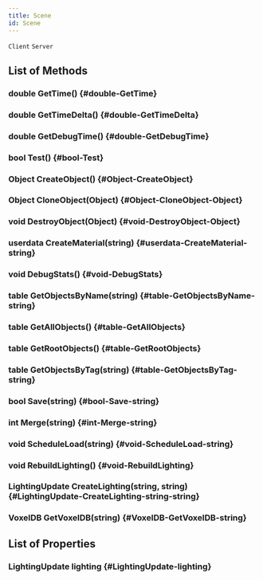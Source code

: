 ```yaml
---
title: Scene
id: Scene
---
```

`Client`
`Server`

## List of Methods

### double GetTime() {#double-GetTime}

### double GetTimeDelta() {#double-GetTimeDelta}

### double GetDebugTime() {#double-GetDebugTime}

### bool Test() {#bool-Test}

### Object CreateObject() {#Object-CreateObject}

### Object CloneObject(Object) {#Object-CloneObject-Object}

### void DestroyObject(Object) {#void-DestroyObject-Object}

### userdata CreateMaterial(string) {#userdata-CreateMaterial-string}

### void DebugStats() {#void-DebugStats}

### table GetObjectsByName(string) {#table-GetObjectsByName-string}

### table GetAllObjects() {#table-GetAllObjects}

### table GetRootObjects() {#table-GetRootObjects}

### table GetObjectsByTag(string) {#table-GetObjectsByTag-string}

### bool Save(string) {#bool-Save-string}

### int Merge(string) {#int-Merge-string}

### void ScheduleLoad(string) {#void-ScheduleLoad-string}

### void RebuildLighting() {#void-RebuildLighting}

### LightingUpdate CreateLighting(string, string) {#LightingUpdate-CreateLighting-string-string}

### VoxelDB GetVoxelDB(string) {#VoxelDB-GetVoxelDB-string}

## List of Properties

### LightingUpdate lighting {#LightingUpdate-lighting}

